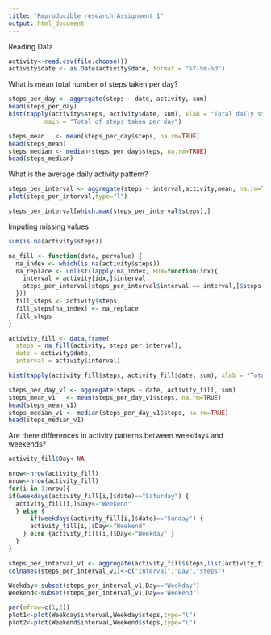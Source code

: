 ```yaml
---
title: "Reproducible research Assignment 1"
output: html_document
---
```


Reading Data

```r
activity<-read.csv(file.choose())
activity$date <- as.Date(activity$date, format = "%Y-%m-%d")
```

What is mean total number of steps taken per day?
```r
steps_per_day <- aggregate(steps ~ date, activity, sum)
head(steps_per_day)
hist(tapply(activity$steps, activity$date, sum), xlab = "Total daily steps", breaks = 20, 
          main = "Total of steps taken per day")

steps_mean   <- mean(steps_per_day$steps, na.rm=TRUE)
head(steps_mean)
steps_median <- median(steps_per_day$steps, na.rm=TRUE)
head(steps_median)
```

What is the average daily activity pattern?
```r
steps_per_interval <- aggregate(steps ~ interval,activity,mean, na.rm=TRUE)
plot(steps_per_interval,type="l")

steps_per_interval[which.max(steps_per_interval$steps),]

```


Imputing missing values
```r
sum(is.na(activity$steps))

na_fill <- function(data, pervalue) {
  na_index <- which(is.na(activity$steps))
  na_replace <- unlist(lapply(na_index, FUN=function(idx){
    interval = activity[idx,]$interval
    steps_per_interval[steps_per_interval$interval == interval,]$steps
  }))
  fill_steps <- activity$steps
  fill_steps[na_index] <- na_replace
  fill_steps
}

activity_fill <- data.frame(  
  steps = na_fill(activity, steps_per_interval),  
  date = activity$date,  
  interval = activity$interval)

hist(tapply(activity_fill$steps, activity_fill$date, sum), xlab = "Total daily steps", breaks = 20, main = "Total of steps taken per day")

steps_per_day_v1 <- aggregate(steps ~ date, activity_fill, sum)
steps_mean_v1   <- mean(steps_per_day_v1$steps, na.rm=TRUE)
head(steps_mean_v1)
steps_median_v1 <- median(steps_per_day_v1$steps, na.rm=TRUE)
head(steps_median_v1)

```
Are there differences in activity patterns between weekdays and weekends?

```r

activity_fill$Day<-NA

nrow<-nrow(activity_fill)
nrow<-nrow(activity_fill)
for(i in 1:nrow){
if(weekdays(activity_fill[i,]$date)=="Saturday") {
  activity_fill[i,]$Day<-"Weekend"
  } else {
      if(weekdays(activity_fill[i,]$date)=="Sunday") {
      activity_fill[i,]$Day<-"Weekend"
    } else {activity_fill[i,]$Day<-"Weekday" }
  }
}

steps_per_interval_v1 <- aggregate(activity_fill$steps,list(activity_fill$interval,activity_fill$Day,activity_fill$),mean, na.rm=TRUE)
colnames(steps_per_interval_v1)<-c("interval","Day","steps")

Weekday<-subset(steps_per_interval_v1,Day=="Weekday")
Weekend<-subset(steps_per_interval_v1,Day=="Weekend")

par(mfrow=c(1,2))
plot1<-plot(Weekday$interval,Weekday$steps,type="l")
plot2<-plot(Weekend$interval,Weekend$steps,type="l")

```
